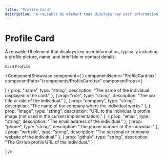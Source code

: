 ```yaml
---
title: "Profile Card"
description: "A reusable UI element that displays key user information, typically including a profile picture, name, and brief bio or contact details."
---
```




# Profile Card

<p className="opacity-80 text-lg">A reusable UI element that displays key user information, typically including a profile picture, name, and brief bio or contact details.</p>

`Card` `Profile`

<ComponentShowcase
  component={
    <ProfileCard
      name="Jane Doe"
      role="Senior Developer"
      company="TechCorp Inc."
      image="https://example.com/jane-doe.jpg"
      email="jane@example.com"
      phone="+1 (555) 123-4567"
      website="www.janedoe.com"
      github="janedoe"
    />
  }
  componentName="ProfileCard.tsx"
  componentPath="/components/ProfileCard.tsx"
  componentProps={
  
  [
  {
    prop: "name",
    type: "string",
    description: "The name of the individual displayed in the card."
  },
  {
    prop: "role",
    type: "string",
    description: "The job title or role of the individual."
  },
  {
    prop: "company",
    type: "string",
    description: "The name of the company where the individual works."
  },
  {
    prop: "image",
    type: "string",
    description: "URL to the individual's profile image (not used in the current implementation)."
  },
  {
    prop: "email",
    type: "string",
    description: "The email address of the individual."
  },
  {
    prop: "phone",
    type: "string",
    description: "The phone number of the individual."
  },
  {
    prop: "website",
    type: "string",
    description: "The personal or company website of the individual."
  },
  {
    prop: "github",
    type: "string",
    description: "The GitHub profile URL of the individual."
  }
]

  }
/>

